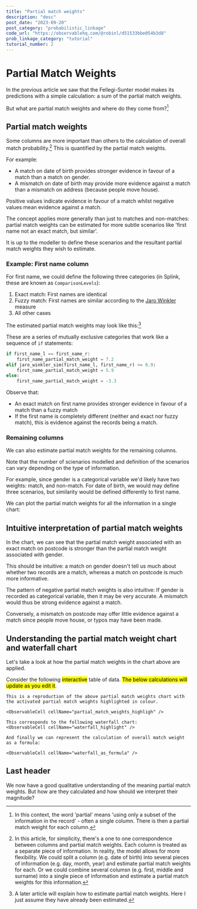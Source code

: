 ```yaml
---
title: "Partial match weights"
description: "desc"
post_date: "2023-09-20"
post_category: "probabilistic_linkage"
code_url: "https://observablehq.com/@robinl/d51533bbe054b3d8"
prob_linkage_category: "tutorial"
tutorial_number: 2
---
```








<CompactTutorialNav frontmatter={props.pageContext.frontmatter} />

# Partial Match Weights


In the previous article we saw that the Fellegi-Sunter model makes its predictions with a simple calculation: a sum of the partial match weights.

But what are partial match weights and where do they come from?[^1]

[^1]: In this context, the word 'partial' means 'using only a subset of the information in the record' - often a single column.  There is then a partial match weight for each column.



## Partial match weights

Some columns are more important than others to the calculation of overall match probability.[^2]  This is quantified by the partial match weights.

[^2]: In this article, for simplicity,  there's a one to one correspondence between columns and partial match weights. Each column is treated as a separate piece of information.  In reality, the model allows for more flexibility.  We could split a column (e.g. date of birth) into several pieces of information (e.g. day, month, year) and estimate partial match weights for each.  Or we could combine several columsn (e.g. first, middle and surname) into a single piece of information and estimate a partial match weights for this information.

For example:

-  A match on date of birth provides stronger evidence in favour of a match than a match on gender.
-  A mismatch on date of birth may provide more evidence against a match than a mismatch on address (because people move house).

Positive values indicate evidence in favour of a match whilst negative values mean evidence against a match.

The concept applies more generally than just to matches and non-matches: partial match weights can be estimated for more subtle scenarios like 'first name not an exact match, but similar'.

It is up to the modeller to define these scenarios and the resultant partial match weights they wish to estimate.

### Example:  First name column

For first name, we could define the following three categories (in Splink, these are known as `ComparisonLevels`):

1. Exact match: First names are identical
2. Fuzzy match:  First names are similar according to the [Jaro Winkler](https://en.wikipedia.org/wiki/Jaro%E2%80%93Winkler_distance#Jaro%E2%80%93Winkler_similarity) measure
3. All other cases

The estimated partial match weights may look like this:[^3]

[^3]:A later article will explain how to estimate partial match weights.  Here I just assume they have already been estimated.

<VegaLite spec={partial_match_weights_first_name} />

These are a series of mutually exclusive categories that work like a sequence of `if` statements:



```python
if first_name_l == first_name_r:
    first_name_partial_match_weight = 7.2
elif jaro_winkler_sim(first_name_l, first_name_r) >= 0.9:
    first_name_partial_match_weight = 5.9
else:
    first_name_partial_match_weight = -3.3
```

Observe that:
- An exact match on first name provides stronger evidence in favour of a match than a fuzzy match
- If the first name is completely different (neither and exact nor fuzzy match), this is evidence against the records being a match.

### Remaining columns

We can also estimate partial match weights for the remaining columns.

Note that the number of scienarios modelled and definition of the scenarios can vary depending on the type of information.

For example, since gender is a categorical variable we'd likely have two weights: match, and non-match.  For date of birth, we would may define three scenarios, but similarity would be defined differently to first name.

We can plot the partial match weights for all the information in a single chart:

<VegaLite spec={partial_match_weights} />

## Intuitive interpretation of partial match weights

In the chart, we can see that the partial match weight associated with an exact match on postcode is stronger than the partial match weight associated with gender.

This should be intuitive: a match on gender doesn't tell us much about whether two records are a match, whereas a match on postcode is much more informative.

The pattern of negative partial match weights is also intuitive:  If gender is recorded as categorical variable, then it may be very accurate.  A mismatch would thus be strong evidence against a match.

Conversely, a mismatch on postcode may offer little evidence against a match since people move house, or typos may have been made.

## Understanding the partial match weight chart and waterfall chart

Let's take a look at how the partial match weights in the chart above are applied.

Consider the following <mark>interactive</mark> table of data. <mark>The below calculations will update as you edit it</mark>.



<WithObservableProvider notebook={notebook}>
    <ObservableCell cellName="input_table" />

    This is a reproduction of the above partial match weights chart with the activated partial match weights highlighted in colour.

    <ObservableCell cellName="partial_match_weights_highligh" />

    This corresponds to the following waterfall chart:
    <ObservableCell cellName="waterfall_highlight" />

    And finally we can represent the calculation of overall match weight as a formula:

    <ObservableCell cellName="waterfall_as_formula" />

</WithObservableProvider>


## Last header

We now have a good qualitative understanding of the meaning partial match weights. But how are they calculated and how should we interpret their magnitude?

